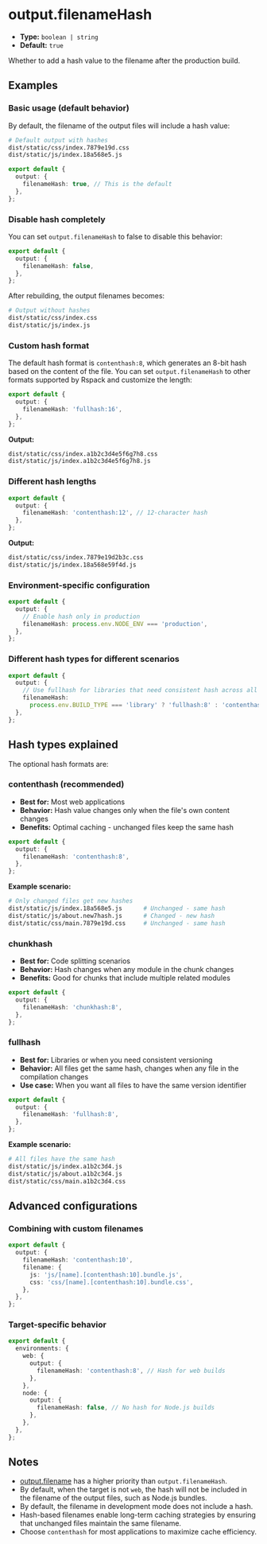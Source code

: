 # output.filenameHash

- **Type:** `boolean | string`
- **Default:** `true`

Whether to add a hash value to the filename after the production build.

## Examples

### Basic usage (default behavior)

By default, the filename of the output files will include a hash value:

```bash
# Default output with hashes
dist/static/css/index.7879e19d.css
dist/static/js/index.18a568e5.js
```

```ts title="rsbuild.config.ts"
export default {
  output: {
    filenameHash: true, // This is the default
  },
};
```

### Disable hash completely

You can set `output.filenameHash` to false to disable this behavior:

```ts title="rsbuild.config.ts"
export default {
  output: {
    filenameHash: false,
  },
};
```

After rebuilding, the output filenames becomes:

```bash
# Output without hashes
dist/static/css/index.css
dist/static/js/index.js
```

### Custom hash format

The default hash format is `contenthash:8`, which generates an 8-bit hash based on the content of the file. You can set `output.filenameHash` to other formats supported by Rspack and customize the length:

```ts title="rsbuild.config.ts"
export default {
  output: {
    filenameHash: 'fullhash:16',
  },
};
```

**Output:**

```bash
dist/static/css/index.a1b2c3d4e5f6g7h8.css
dist/static/js/index.a1b2c3d4e5f6g7h8.js
```

### Different hash lengths

```ts title="rsbuild.config.ts"
export default {
  output: {
    filenameHash: 'contenthash:12', // 12-character hash
  },
};
```

**Output:**

```bash
dist/static/css/index.7879e19d2b3c.css
dist/static/js/index.18a568e59f4d.js
```

### Environment-specific configuration

```ts title="rsbuild.config.ts"
export default {
  output: {
    // Enable hash only in production
    filenameHash: process.env.NODE_ENV === 'production',
  },
};
```

### Different hash types for different scenarios

```ts title="rsbuild.config.ts"
export default {
  output: {
    // Use fullhash for libraries that need consistent hash across all files
    filenameHash:
      process.env.BUILD_TYPE === 'library' ? 'fullhash:8' : 'contenthash:8',
  },
};
```

## Hash types explained

The optional hash formats are:

### contenthash (recommended)

- **Best for:** Most web applications
- **Behavior:** Hash value changes only when the file's own content changes
- **Benefits:** Optimal caching - unchanged files keep the same hash

```ts title="rsbuild.config.ts"
export default {
  output: {
    filenameHash: 'contenthash:8',
  },
};
```

**Example scenario:**

```bash
# Only changed files get new hashes
dist/static/js/index.18a568e5.js      # Unchanged - same hash
dist/static/js/about.new7hash.js      # Changed - new hash
dist/static/css/main.7879e19d.css     # Unchanged - same hash
```

### chunkhash

- **Best for:** Code splitting scenarios
- **Behavior:** Hash changes when any module in the chunk changes
- **Benefits:** Good for chunks that include multiple related modules

```ts title="rsbuild.config.ts"
export default {
  output: {
    filenameHash: 'chunkhash:8',
  },
};
```

### fullhash

- **Best for:** Libraries or when you need consistent versioning
- **Behavior:** All files get the same hash, changes when any file in the compilation changes
- **Use case:** When you want all files to have the same version identifier

```ts title="rsbuild.config.ts"
export default {
  output: {
    filenameHash: 'fullhash:8',
  },
};
```

**Example scenario:**

```bash
# All files have the same hash
dist/static/js/index.a1b2c3d4.js
dist/static/js/about.a1b2c3d4.js
dist/static/css/main.a1b2c3d4.css
```

## Advanced configurations

### Combining with custom filenames

```ts title="rsbuild.config.ts"
export default {
  output: {
    filenameHash: 'contenthash:10',
    filename: {
      js: 'js/[name].[contenthash:10].bundle.js',
      css: 'css/[name].[contenthash:10].bundle.css',
    },
  },
};
```

### Target-specific behavior

```ts title="rsbuild.config.ts"
export default {
  environments: {
    web: {
      output: {
        filenameHash: 'contenthash:8', // Hash for web builds
      },
    },
    node: {
      output: {
        filenameHash: false, // No hash for Node.js builds
      },
    },
  },
};
```

## Notes

- [output.filename](/config/output/filename) has a higher priority than `output.filenameHash`.
- By default, when the target is not `web`, the hash will not be included in the filename of the output files, such as Node.js bundles.
- By default, the filename in development mode does not include a hash.
- Hash-based filenames enable long-term caching strategies by ensuring that unchanged files maintain the same filename.
- Choose `contenthash` for most applications to maximize cache efficiency.
